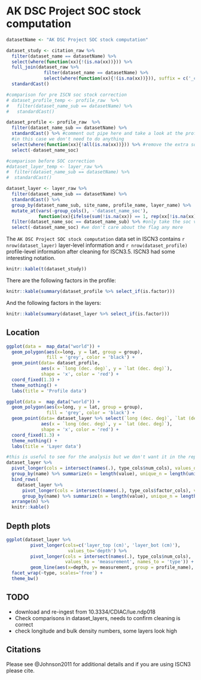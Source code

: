 # AK DSC Project SOC stock computation

```r
datasetName <- "AK DSC Project SOC stock computation"

dataset_study <- citation_raw %>% 
  filter(dataset_name == datasetName) %>%
  select(where(function(xx){!(is.na(xx))})) %>%
  full_join(dataset_raw %>% 
              filter(dataset_name == datasetName) %>%
              select(where(function(xx){!(is.na(xx))})), suffix = c('_citation', '_dataset'))%>%
  standardCast()

#comparison for pre ISCN soc stock correction
# dataset_profile_temp <- profile_raw  %>%
#   filter(dataset_name_sub == datasetName) %>%
#   standardCast()

dataset_profile <- profile_raw  %>%
  filter(dataset_name_sub == datasetName) %>%
  standardCast() %>% #comment out pipe here and take a look at the profile information to figure out how to remove ISCN soc computations
  #in this case we don't need to do anything
  select(where(function(xx){!all(is.na(xx))})) %>% #remove the extra soc column lingering from ISCN soc computation
  select(-dataset_name_soc)

#comparison before SOC correction
#dataset_layer_temp <- layer_raw %>%
#  filter(dataset_name_sub == datasetName) %>%
#  standardCast()

dataset_layer <- layer_raw %>%
  filter(dataset_name_sub == datasetName) %>%
  standardCast() %>%
  group_by(dataset_name_sub, site_name, profile_name, layer_name) %>%
  mutate_at(vars(-group_cols(), -'dataset_name_soc'), 
            function(xx){ifelse(sum(!is.na(xx)) == 1, rep(xx[!is.na(xx)], length(xx)),xx)}) %>% #if there is one value that isn't na then populate the rest of the entry, this fills in the 
  filter(dataset_name_soc == dataset_name_sub) %>% #only take the soc values provided by the submitter
  select(-dataset_name_soc) #we don't care about the flag any more

```

The `AK DSC Project SOC stock computation` data set in ISCN3 contains `r nrow(dataset_layer)` layer-level information and `r nrow(dataset_profile)` profile-level information after cleaning for ISCN3.5.
ISCN3 had some interesting notation.

```r
knitr::kable(t(dataset_study))
```


There are the following factors in the profile:

```r
knitr::kable(summary(dataset_profile %>% select_if(is.factor)))
```

And the following factors in the layers:
```r
knitr::kable(summary(dataset_layer %>% select_if(is.factor)))
```


## Location

```r

ggplot(data =  map_data("world")) + 
  geom_polygon(aes(x=long, y = lat, group = group), 
               fill = 'grey', color = 'black') + 
  geom_point(data= dataset_profile, 
             aes(x = `long (dec. deg)`, y = `lat (dec. deg)`),
             shape = 'x', color = 'red') +
  coord_fixed(1.3) +
  theme_nothing() +
  labs(title = 'Profile data')

ggplot(data =  map_data("world")) + 
  geom_polygon(aes(x=long, y = lat, group = group), 
               fill = 'grey', color = 'black') + 
  geom_point(data= dataset_layer %>% select(`long (dec. deg)`, `lat (dec. deg)`) %>% unique(), 
             aes(x = `long (dec. deg)`, y = `lat (dec. deg)`),
             shape = 'x', color = 'red') +
  coord_fixed(1.3) +
  theme_nothing() +
  labs(title = 'Layer data')

```

```r
#this is useful to see for the analysis but we don't want it in the report
dataset_layer %>%
  pivot_longer(cols = intersect(names(.), type_cols$num_cols), values_drop_na = TRUE) %>%
  group_by(name) %>% summarize(n = length(value), unique_n = length(unique(value))) %>%
  bind_rows(
    dataset_layer %>%
      pivot_longer(cols = intersect(names(.), type_cols$factor_cols), values_drop_na = TRUE) %>%
      group_by(name) %>% summarize(n = length(value), unique_n = length(unique(value))) ) %>%
  arrange(n) %>%
  knitr::kable()
```


## Depth plots

```r
ggplot(dataset_layer %>% 
         pivot_longer(cols=c('layer_top (cm)', 'layer_bot (cm)'),
                       values_to='depth') %>%
         pivot_longer(cols = intersect(names(.), type_cols$num_cols), 
                      values_to = 'measurement', names_to = 'type')) +
         geom_line(aes(x=depth, y= measurement, group = profile_name), alpha = 0.5) +
  facet_wrap(~type, scales='free') +
  theme_bw()
```

## TODO

- download and re-ingest from 10.3334/CDIAC/lue.ndp018
- Check comparisons in dataset_layers, needs to confirm cleaning is correct
- check longitude and bulk density numbers, some layers look high

## Citations

Please see @Johnson2011 for additional details and if you are using ISCN3 please cite.
